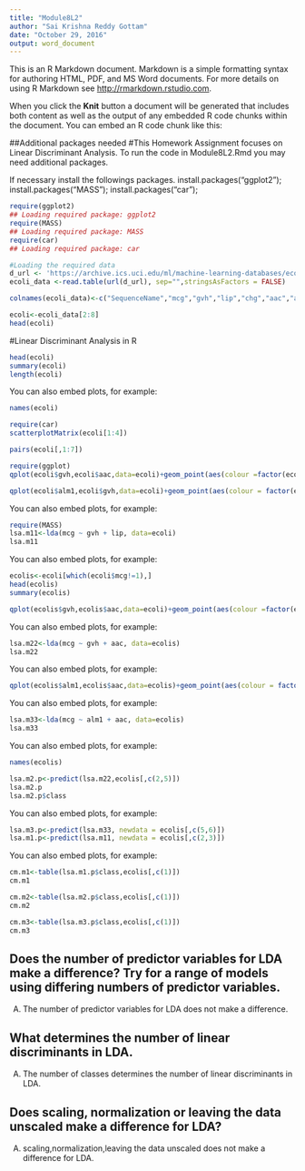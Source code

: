 ---
title: "Module8L2"
author: "Sai Krishna Reddy Gottam"
date: "October 29, 2016"
output: word_document
---

This is an R Markdown document. Markdown is a simple formatting syntax for authoring HTML, PDF, and MS Word documents. For more details on using R Markdown see <http://rmarkdown.rstudio.com>.

When you click the **Knit** button a document will be generated that includes both content as well as the output of any embedded R code chunks within the document. You can embed an R code chunk like this:

##Additional packages needed
#This Homework Assignment focuses on Linear Discriminant Analysis.
To run the code in Module8L2.Rmd you may need additional packages.

If necessary install the followings packages.
install.packages("ggplot2");
install.packages("MASS");
install.packages("car");



```{r}
require(ggplot2)
## Loading required package: ggplot2
require(MASS)
## Loading required package: MASS
require(car)
## Loading required package: car
```

```{r}
#Loading the required data
d_url <- 'https://archive.ics.uci.edu/ml/machine-learning-databases/ecoli/ecoli.data'
ecoli_data <-read.table(url(d_url), sep="",stringsAsFactors = FALSE)

colnames(ecoli_data)<-c("SequenceName","mcg","gvh","lip","chg","aac","alm1","alm2","Class")

ecoli<-ecoli_data[2:8]
head(ecoli)
```




#Linear Discriminant Analysis in R

```{r}
head(ecoli)
summary(ecoli)
length(ecoli)


```


You can also embed plots, for example:



```{r}
names(ecoli)

require(car)
scatterplotMatrix(ecoli[1:4])

pairs(ecoli[,1:7])

require(ggplot)
qplot(ecoli$gvh,ecoli$aac,data=ecoli)+geom_point(aes(colour =factor(ecoli$mcg),shape = factor(ecoli$mcg)))

qplot(ecoli$alm1,ecoli$gvh,data=ecoli)+geom_point(aes(colour = factor(ecoli$mcg),shape = factor(ecoli$mcg)))
```

You can also embed plots, for example:



```{r}
require(MASS)
lsa.m11<-lda(mcg ~ gvh + lip, data=ecoli)
lsa.m11
```

You can also embed plots, for example:



```{r}
ecolis<-ecoli[which(ecoli$mcg!=1),]
head(ecolis)
summary(ecolis)

qplot(ecolis$gvh,ecolis$aac,data=ecoli)+geom_point(aes(colour =factor(ecolis$mcg),shape = factor(ecolis$mcg)))
```

You can also embed plots, for example:



```{r}
lsa.m22<-lda(mcg ~ gvh + aac, data=ecolis)
lsa.m22
```

You can also embed plots, for example:



```{r}
qplot(ecolis$alm1,ecolis$aac,data=ecolis)+geom_point(aes(colour = factor(ecolis$mcg),shape = factor(ecolis$mcg)))
```


You can also embed plots, for example:



```{r}
lsa.m33<-lda(mcg ~ alm1 + aac, data=ecolis)
lsa.m33
```

You can also embed plots, for example:




```{r}
names(ecolis)

lsa.m2.p<-predict(lsa.m22,ecolis[,c(2,5)])
lsa.m2.p
lsa.m2.p$class
```

You can also embed plots, for example:




```{r}
lsa.m3.p<-predict(lsa.m33, newdata = ecolis[,c(5,6)])
lsa.m1.p<-predict(lsa.m11, newdata = ecolis[,c(2,3)])
```

You can also embed plots, for example:




```{r}
cm.m1<-table(lsa.m1.p$class,ecolis[,c(1)])
cm.m1

cm.m2<-table(lsa.m2.p$class,ecolis[,c(1)])
cm.m2

cm.m3<-table(lsa.m3.p$class,ecolis[,c(1)])
cm.m3


```

##	Does the number of predictor variables for LDA make a difference? Try for a range of models using differing numbers of predictor variables.
A.  The number of predictor variables for LDA does not make a difference.

##	What determines the number of linear discriminants in LDA.
A.  The number of classes determines the number of linear discriminants in LDA.

##	Does scaling, normalization or leaving the data unscaled make a difference for LDA?
A.  scaling,normalization,leaving the data unscaled does not make a difference for LDA.


